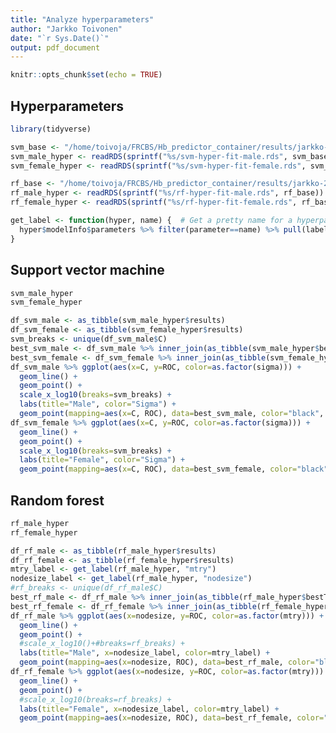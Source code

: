 ```yaml
---
title: "Analyze hyperparameters"
author: "Jarkko Toivonen"
date: "`r Sys.Date()`"
output: pdf_document
---
```


```r
knitr::opts_chunk$set(echo = TRUE)
```

## Hyperparameters

```r
library(tidyverse)
```

```r
svm_base <- "/home/toivoja/FRCBS/Hb_predictor_container/results/jarkko-2022-01-09-svm-hyper"
svm_male_hyper <- readRDS(sprintf("%s/svm-hyper-fit-male.rds", svm_base))
svm_female_hyper <- readRDS(sprintf("%s/svm-hyper-fit-female.rds", svm_base))

rf_base <- "/home/toivoja/FRCBS/Hb_predictor_container/results/jarkko-2021-12-18-rf-hyper"
rf_male_hyper <- readRDS(sprintf("%s/rf-hyper-fit-male.rds", rf_base))
rf_female_hyper <- readRDS(sprintf("%s/rf-hyper-fit-female.rds", rf_base))

```

```r
get_label <- function(hyper, name) {  # Get a pretty name for a hyperparameter
  hyper$modelInfo$parameters %>% filter(parameter==name) %>% pull(label)
}
```

## Support vector machine

```r
svm_male_hyper
svm_female_hyper
```

```r
df_svm_male <- as_tibble(svm_male_hyper$results)
df_svm_female <- as_tibble(svm_female_hyper$results)
svm_breaks <- unique(df_svm_male$C)
best_svm_male <- df_svm_male %>% inner_join(as_tibble(svm_male_hyper$bestTune))
best_svm_female <- df_svm_female %>% inner_join(as_tibble(svm_female_hyper$bestTune))
df_svm_male %>% ggplot(aes(x=C, y=ROC, color=as.factor(sigma))) + 
  geom_line() + 
  geom_point() + 
  scale_x_log10(breaks=svm_breaks) + 
  labs(title="Male", color="Sigma") + 
  geom_point(mapping=aes(x=C, ROC), data=best_svm_male, color="black", fill=NA, size=5, shape=1)
df_svm_female %>% ggplot(aes(x=C, y=ROC, color=as.factor(sigma))) + 
  geom_line() + 
  geom_point() + 
  scale_x_log10(breaks=svm_breaks) + 
  labs(title="Female", color="Sigma") +
  geom_point(mapping=aes(x=C, ROC), data=best_svm_female, color="black", fill=NA, size=5, shape=1)
```

## Random forest

```r
rf_male_hyper
rf_female_hyper
```

```r
df_rf_male <- as_tibble(rf_male_hyper$results)
df_rf_female <- as_tibble(rf_female_hyper$results)
mtry_label <- get_label(rf_male_hyper, "mtry")
nodesize_label <- get_label(rf_male_hyper, "nodesize")
#rf_breaks <- unique(df_rf_male$C)
best_rf_male <- df_rf_male %>% inner_join(as_tibble(rf_male_hyper$bestTune))
best_rf_female <- df_rf_female %>% inner_join(as_tibble(rf_female_hyper$bestTune))
df_rf_male %>% ggplot(aes(x=nodesize, y=ROC, color=as.factor(mtry))) + 
  geom_line() + 
  geom_point() + 
  #scale_x_log10()+#breaks=rf_breaks) + 
  labs(title="Male", x=nodesize_label, color=mtry_label) + 
  geom_point(mapping=aes(x=nodesize, ROC), data=best_rf_male, color="black", fill=NA, size=5, shape=1)
df_rf_female %>% ggplot(aes(x=nodesize, y=ROC, color=as.factor(mtry))) + 
  geom_line() + 
  geom_point() + 
  #scale_x_log10(breaks=rf_breaks) + 
  labs(title="Female", x=nodesize_label, color=mtry_label) +
  geom_point(mapping=aes(x=nodesize, ROC), data=best_rf_female, color="black", fill=NA, size=5, shape=1)
```
